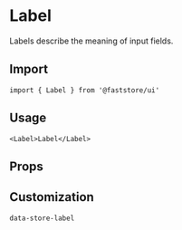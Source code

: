 
# Label

Labels describe the meaning of input fields.

## Import

```tsx
import { Label } from '@faststore/ui'
```

## Usage

```tsx live
<Label>Label</Label>
```

## Props

<PropsComponent
    name="testId"
    type= "string"
    description="ID to find this component in testing tools (e.g.: cypress, testing library, and jest)."
    defaultValue="store-label"
/>

## Customization

`data-store-label`

